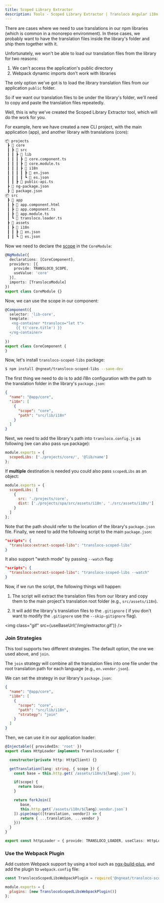 ```yaml
---
title: Scoped Library Extractor
description: Tools - Scoped Library Extractor | Transloco Angular i18n
---
```


There are cases where we need to use translations in our npm libraries (which is common in a monorepo environment). In these cases, we probably want to have the translation files inside the library's folder and ship them together with it.

Unfortunately, we won't be able to load our translation files from the library for two reasons:

1. We can't access the application's public directory
2. Webpack dynamic imports don't work with libraries

The only option we've got is to load the library translation files from our application `public` folder.

So if we want our translation files to be under the library's folder, we'll need to copy and paste the translation files repeatedly.

Well, this is why we've created the Scoped Library Extractor tool, which will do the work for you.

For example, here we have created a new CLI project, with the main application (app), and another library with translations (core):

```bash
📦 projects
 ┣ 📂 core
 ┃ ┣ 📂 src
 ┃ ┃ ┣ 📂 lib
 ┃ ┃ ┃ ┣ 📜 core.component.ts
 ┃ ┃ ┃ ┣ 📜 core.module.ts
 ┃ ┃ ┃ ┣ 📂 i18n
 ┃ ┃ ┃ ┃ ┣ 📜 en.json
 ┃ ┃ ┃ ┃ ┗ 📜 es.json
 ┃ ┃ ┣ 📜 public-api.ts
 ┣ 📜 ng-package.json
 ┣ 📜 package.json
📦 src
 ┣ 📂 app
 ┃ ┣ 📜 app.component.html
 ┃ ┣ 📜 app.component.ts
 ┃ ┣ 📜 app.module.ts
 ┃ ┗ 📜 transloco.loader.ts
 ┣ 📂 assets
 ┃ ┣ 📂 i18n
 ┃ ┃ ┣ 📜 en.json
 ┃ ┃ ┗ 📜 es.json
```

Now we need to declare the [scope](../scope-configuration) in the `CoreModule`:

```ts title="core.module.ts"
@NgModule({
  declarations: [CoreComponent],
  providers: [{
    provide: TRANSLOCO_SCOPE,
    useValue: 'core'
  }],
  imports: [TranslocoModule]
})
export class CoreModule {}
```

Now, we can use the scope in our component:

```ts title="lib-core.component.html"
@Component({
  selector: 'lib-core',
  template: `
   <ng-container *transloco="let t">
     {{ t('core.title') }}
  </ng-container>
  `
})
export class CoreComponent {
}
```

Now, let's install `transloco-scoped-libs` package:

 ```bash
 $ npm install @ngneat/transloco-scoped-libs --save-dev
 ```

The first thing we need to do is to add i18n configuration with the path to the translation folder in the library's `package.json`:

```json title="projects/core/package.json"
{
  "name": "@app/core",
  "i18n": [
    {
      "scope": "core",
      "path": "src/lib/i18n"
    }
  ]
}
```

Next, we need to add the library's path into `transloco.config.js` as following (we can also pass `npm` package):
```js title="transloco.config.js"
module.exports = {
  scopedLibs: ['./projects/core/', '@lib/name']
};
```

If **multiple** destination is needed you could also pass `scopedLibs` as an object:
```js title="transloco.config.js"
module.exports = {
  scopedLibs: [
    {
      src: './projects/core',
      dist: ['./projects/spa/src/assets/i18n', './src/assets/i18n/']
    }
  ]
};
```

Note that the path should refer to the location of the library's `package.json` file.
Finally, we need to add the following script to the main `package.json`:

```json title="package.json"
"scripts": {
  "transloco:extract-scoped-libs": "transloco-scoped-libs"
}
```

It also support "watch mode" by passing `--watch` flag:
```json title="package.json"
"scripts": {
  "transloco:extract-scoped-libs": "transloco-scoped-libs --watch"
}
```

Now, if we run the script, the following things will happen:

1. The script will extract the translation files from our library and copy them to the main project's translation root folder (e.g., `src/assets/i18n`).

2. It will add the library's translation files to the `.gitignore` ( if you don't want to modify the `.gitignore` use the `--skip-gitignore` flag).

<img class="gif" src={useBaseUrl('/img/extractor.gif')} />

### Join Strategies

This tool supports two different strategies. The default option, the one we used above, and `join`.

The `join` strategy will combine all the translation files into one file under the root translation path for each language (e.g., `en.vendor.json`).

We can set the strategy in our library's `package.json`:

```json title="projects/core/package.json"
{
  "name": "@app/core",
  "i18n": [
    {
      "scope": "core",
      "path": "src/lib/i18n",
      "strategy": "join"
    }
  ]
}
```

Then, we can use it in our application loader:

```ts title="transloco-loader.ts"
@Injectable({ providedIn: 'root' })
export class HttpLoader implements TranslocoLoader {

  constructor(private http: HttpClient) {}

  getTranslation(lang: string, { scope }) {
    const base = this.http.get(`/assets/i18n/${lang}.json`);

    if(scope) {
      return base;
    }

    return forkJoin([
       base,
       this.http.get(`/assets/i18n/${lang}.vendor.json`)
    ]).pipe(map(([translation, vendor]) => {
       return { ...translation, ...vendor }
    }))
  }
}

export const httpLoader = { provide: TRANSLOCO_LOADER, useClass: HttpLoader };
```

### Use the Webpack Plugin
Add custom Webpack support by using a tool such as [ngx-build-plus](https://github.com/manfredsteyer/ngx-build-plus), and add the plugin to `webpack.config` file:

```js title="webpack.config.js"
const TranslocoScopedLibsWebpackPlugin = require('@ngneat/transloco-scoped-libs/webpack');

module.exports = {
  plugins: [new TranslocoScopedLibsWebpackPlugin()]
};
```


